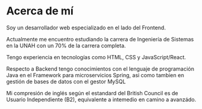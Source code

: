 


# Acerca de mí

Soy un desarrollador web especializado en el lado del Frontend.

Actualmente me encuentro estudiando la carrera de Ingeniería de Sistemas en la UNAH con un 70% de la carrera completa.

Tengo experiencia en tecnologías como HTML, CSS y JavaScript/React.

Respecto a Backend tengo conocimientos con el lenguaje de programación Java en el Framework para microservicios Spring, asi como tambien en gestión de bases de datos con el gestor MySQL

Mi compresión de inglés según el estandard del British Council es de Usuario Independiente (B2), equivalente a intemedio en camino a avanzádo.
